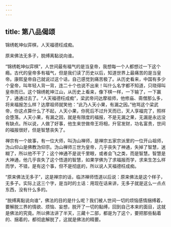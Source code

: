```yaml
---
---
---
```

title: 第八品偈颂
---




锦绣乾坤似弈棋，人天福德枉成痴。

原来佛法无多子，脱缚离黏说向谁。

“锦绣乾坤似弈棋”，人世间最有福气的是当皇帝，我想每一个人都想过一下这个瘾。古代的皇帝多有福气，但是我们读了历史以后，知道世界上最痛苦的是当皇帝。康熙皇帝自己就说过这个话，自己感觉到痛苦极了。从历史看来，中国有多少个皇帝，叫年轻人背一背，连二十个也说不出来！叫什么名字都不知道，只晓得叫皇帝而已。这个锦绣乾坤江山，从历史上看来，像下棋一样，一下输了，一下赢了，通通过去了。“人天福德枉成痴”，梁武帝问达摩祖师，他修庙、斋僧那么多，将来福报怎么样？达摩祖师就笑他：“此乃人天小果，有漏之因。”他骂这个梁武帝，你这点算什么了不起，人天小果，你死后不过升天而已，天人享福完了，照样会堕落。人天小果，有漏之因，就是有限度的福报，不是无漏之果，无漏是永远没有缺点。所以说，人做了好事，他生来世做帝王将相，升官发财，功名富贵，世间的福报很好，但是智慧丧失了。

禅宗有一个故事，有一位大师，叫沩山禅师，是禅宗五家宗派里的一位开山祖师，沩山仰山是佛教沩仰宗。沩山禅师三世为皇帝，几乎丧失了神通，失掉了智慧，迷糊了，所以他不干了；这个神通不是说千里眼，或者会飞之类，而是智慧。智慧是大神通，他几乎丧失了这个悟道的智慧，如果学佛为了求福报而学，求来生怎么样而学，不错，是有这个事，但不是彻底的，所以说人天福德枉成痴。

“原来佛法无多子”，这是禅宗的话，临济禅师悟道以后说：原来佛法是这个样子，无多子。实际上这三个字，是当时的土话：用现在话来讲，无多子就是这么一点点东西，没有什么多的。

“脱缚离黏说向谁”，佛法的目的是什么呢？我们被人世间一切的烦恼感情捆缚着，要解脱三界的情欲、烦恼、妄想，脱开了一切的黏缚，回到自己本来的面目，这就是佛法的究竟。所以佛法讲了半天，三藏十二部，都是为了这个，要把那些黏着的、捆着的，都彻底解脱了，这就是佛法的精要。